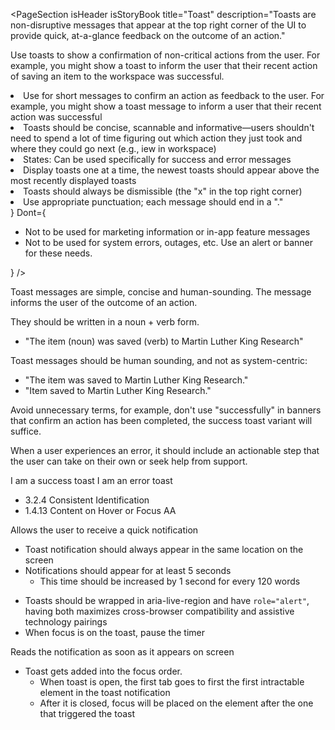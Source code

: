 
<PageSection
  isHeader
  isStoryBook
  title="Toast"
  description="Toasts are non-disruptive messages that appear at the top right corner of the UI to provide
    quick, at-a-glance feedback on the outcome of an action."
></PageSection>

<PageSection title="Usage">
  <p>
    Use toasts to show a confirmation of non-critical actions from the user. For example, you might
    show a toast to inform the user that their recent action of saving an item to the workspace was
    successful.
  </p>
</PageSection>

<PageSection title="Best practices">
  <BestPractices
    Do={
      <ul>
        <li>
          Use for short messages to confirm an action as feedback to the user. For example, you
          might show a toast message to inform a user that their recent action was successful
        </li>
        <li>
          Toasts should be concise, scannable and informative—users shouldn't need to spend a lot of
          time figuring out which action they just took and where they could go next (e.g., iew in
          workspace)
        </li>
        <li>States: Can be used specifically for success and error messages</li>
        <li>
          Display toasts one at a time, the newest toasts should appear above the most recently
          displayed toasts
        </li>
        <li>Toasts should always be dismissible (the "x" in the top right corner)</li>
        <li>Use appropriate punctuation; each message should end in a "."</li>
      </ul>
    }
    Dont={
      <ul>
        <li>Not to be used for marketing information or in-app feature messages</li>
        <li>
          Not to be used for system errors, outages, etc. Use an alert or banner for these needs.
        </li>
      </ul>
    }
  />
</PageSection>

<PageSection title="Content guidelines">
  <PageSection subSectionLevel={1} title="Toast messages">
    <PageSection subSectionLevel={2} title="Success">
      <p>
        Toast messages are simple, concise and human-sounding. The message informs the user of the
        outcome of an action.
      </p>
      <p>They should be written in a noun + verb form.</p>
      <ul className="list-example__no-bullets">
        <li style={{ display: 'flex' }}>
          "The item (noun) was saved (verb) to Martin Luther King Research"
        </li>
      </ul>
      <p>Toast messages should be human sounding, and not as system-centric:</p>
      <ul className="list-example__no-bullets">
        <li style={{ display: 'flex', color: 'var(--pharos-color-green)' }}>
          <PharosIcon
            name={'checkmark'}
            class="checkmark"
            style={{
              marginRight: 'var(--pharos-spacing-one-half-x)',
              fill: 'var(--pharos-color-green)',
            }}
          ></PharosIcon>"The item was saved to Martin Luther King Research."
        </li>
        <li style={{ display: 'flex', color: 'var(--pharos-color-living-coral-53)' }}>
          <PharosIcon
            name={'close'}
            class="close"
            style={{
              marginRight: 'var(--pharos-spacing-one-half-x',
              fill: 'var(--pharos-color-living-coral-53)',
            }}
          ></PharosIcon>"Item saved to Martin Luther King Research."
        </li>
      </ul>
      <p>
        Avoid unnecessary terms, for example, don't use "successfully" in banners that confirm an
        action has been completed, the success toast variant will suffice.
      </p>
    </PageSection>
    <PageSection subSectionLevel={2} title="Error">
      <p>
        When a user experiences an error, it should include an actionable step that the user can
        take on their own or seek help from support.
      </p>
    </PageSection>
  </PageSection>
</PageSection>

<PageSection title="State">
  <PharosToast open>I am a success toast</PharosToast>
  <PharosToast status="error" open>
    I am an error toast
  </PharosToast>
</PageSection>

<PageSection title="Accessibility">
  <PageSection subSectionLevel={1} title="Relevant WCAG guidelines">
    <ul>
      <li>
        <PharosLink href="https://www.w3.org/WAI/WCAG21/Understanding/consistent-identification.html">
          3.2.4 Consistent Identification
        </PharosLink>
      </li>
      <li>
        <PharosLink href="https://www.w3.org/WAI/WCAG21/Understanding/content-on-hover-or-focus.html">
          1.4.13 Content on Hover or Focus AA
        </PharosLink>
      </li>
    </ul>
  </PageSection>
  <PageSection subSectionLevel={1} title="Importance">
    <p>Allows the user to receive a quick notification</p>
  </PageSection>
  <PageSection subSectionLevel={1} title="Visual expectations">
    <ul>
      <li>Toast notification should always appear in the same location on the screen</li>
      <li>
        Notifications should appear for at least 5 seconds
        <ul>
          <li>This time should be increased by 1 second for every 120 words</li>
        </ul>
      </li>
    </ul>
  </PageSection>
  <PageSection subSectionLevel={1} title="Code expectations">
    <ul>
      <li>
        Toasts should be wrapped in aria-live-region and have <code>role="alert"</code>, having both
        maximizes cross-browser compatibility and assistive technology pairings
      </li>
      <li>When focus is on the toast, pause the timer</li>
    </ul>
  </PageSection>
  <PageSection subSectionLevel={1} title="Expected actions">
    <PageSection subSectionLevel={2} title="Screen reader">
      <p>Reads the notification as soon as it appears on screen</p>
    </PageSection>
    <PageSection subSectionLevel={2} title="Keyboard">
      <ul>
        <li>
          Toast gets added into the focus order.
          <ul>
            <li>
              When toast is open, the first tab goes to first the first intractable element in the
              toast notification
            </li>
            <li>
              After it is closed, focus will be placed on the element after the one that triggered
              the toast
            </li>
          </ul>
        </li>
      </ul>
    </PageSection>
  </PageSection>
</PageSection>
